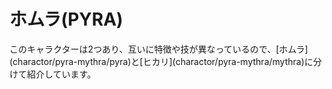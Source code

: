 
# ホムラ(PYRA)

<Callout emoji="👥">
  このキャラクターは2つあり、互いに特徴や技が異なっているので、[ホムラ](charactor/pyra-mythra/pyra)と[ヒカリ](charactor/pyra-mythra/mythra)に分けて紹介しています。
</Callout>